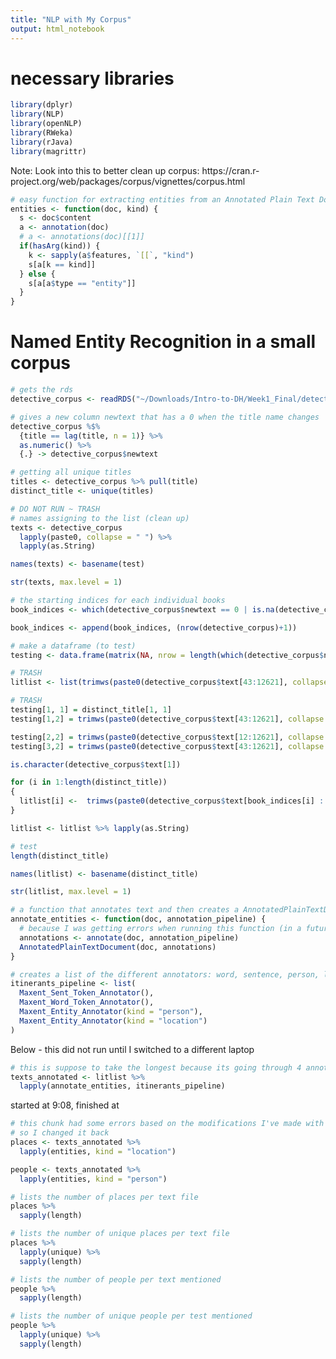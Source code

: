```yaml
---
title: "NLP with My Corpus"
output: html_notebook
---
```

# necessary libraries
```r
library(dplyr)
library(NLP)
library(openNLP)
library(RWeka)
library(rJava)
library(magrittr)
```
Note: Look into this to better clean up corpus: https://cran.r-project.org/web/packages/corpus/vignettes/corpus.html
```r
# easy function for extracting entities from an Annotated Plain Text Document (we will use this in the next code chunk)
entities <- function(doc, kind) {
  s <- doc$content
  a <- annotation(doc) 
  # a <- annotations(doc)[[1]]
  if(hasArg(kind)) {
    k <- sapply(a$features, `[[`, "kind")
    s[a[k == kind]]
  } else {
    s[a[a$type == "entity"]]
  }
}
```

# Named Entity Recognition in a small corpus

```r
# gets the rds
detective_corpus <- readRDS("~/Downloads/Intro-to-DH/Week1_Final/detective.rds")
```

```r
# gives a new column newtext that has a 0 when the title name changes
detective_corpus %$%
  {title == lag(title, n = 1)} %>%
  as.numeric() %>%
  {.} -> detective_corpus$newtext
```

```r
# getting all unique titles
titles <- detective_corpus %>% pull(title)
distinct_title <- unique(titles)
```


```r
# DO NOT RUN ~ TRASH
# names assigning to the list (clean up)
texts <- detective_corpus
  lapply(paste0, collapse = " ") %>%
  lapply(as.String)

names(texts) <- basename(test)

str(texts, max.level = 1)
```

```r
# the starting indices for each individual books
book_indices <- which(detective_corpus$newtext == 0 | is.na(detective_corpus$newtext))
```

```r
book_indices <- append(book_indices, (nrow(detective_corpus)+1))
```

```r
# make a dataframe (to test) 
testing <- data.frame(matrix(NA, nrow = length(which(detective_corpus$newtext == 0)), ncol = 2))
```

```r
# TRASH
litlist <- list(trimws(paste0(detective_corpus$text[43:12621], collapse = " ")), trimws(paste0(detective_corpus$text[12622:17381], collapse = " ")))
```


```r
# TRASH
testing[1, 1] = distinct_title[1, 1]
testing[1,2] = trimws(paste0(detective_corpus$text[43:12621], collapse = " "))
```

```r
testing[2,2] = trimws(paste0(detective_corpus$text[12:12621], collapse = " "))
testing[3,2] = trimws(paste0(detective_corpus$text[43:12621], collapse = " "))
```

```r
is.character(detective_corpus$text[1])
```

```r
for (i in 1:length(distinct_title))
{
  litlist[i] <-  trimws(paste0(detective_corpus$text[book_indices[i] : book_indices [i+1]], collapse = " "))
}
```

```r
litlist <- litlist %>% lapply(as.String)
```

```r
# test
length(distinct_title)
```


```r
names(litlist) <- basename(distinct_title)

str(litlist, max.level = 1)
```


```r
# a function that annotates text and then creates a AnnotatedPlainTextDocument
annotate_entities <- function(doc, annotation_pipeline) {
  # because I was getting errors when running this function (in a future code chunk)
  annotations <- annotate(doc, annotation_pipeline)
  AnnotatedPlainTextDocument(doc, annotations)
}
```

```r
# creates a list of the different annotators: word, sentence, person, location 
itinerants_pipeline <- list(
  Maxent_Sent_Token_Annotator(),
  Maxent_Word_Token_Annotator(),
  Maxent_Entity_Annotator(kind = "person"),
  Maxent_Entity_Annotator(kind = "location")
)
```
Below - this did not run until I switched to a different laptop
```r
# this is suppose to take the longest because its going through 4 annotators for eachtext (of which there are 3)
texts_annotated <- litlist %>%
  lapply(annotate_entities, itinerants_pipeline)
```
started at 9:08, finished at 
```r
# this chunk had some errors based on the modifications I've made with the code on my computer
# so I changed it back
places <- texts_annotated %>%
  lapply(entities, kind = "location")

people <- texts_annotated %>%
  lapply(entities, kind = "person")
```

```r
# lists the number of places per text file 
places %>%
  sapply(length)
```

```r
# lists the number of unique places per text file
places %>%
  lapply(unique) %>%
  sapply(length)
```

```r
# lists the number of people per text mentioned
people %>%
  sapply(length)
```

```r
# lists the number of unique people per test mentioned
people %>%
  lapply(unique) %>%
  sapply(length)
```